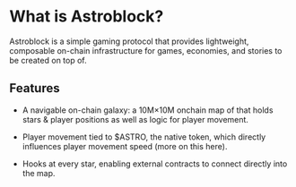 # What is Astroblock?

Astroblock is a simple gaming protocol that provides lightweight, composable on-chain infrastructure for games, economies, and stories to be created on top of.

## Features

- A navigable on-chain galaxy: a 10M×10M onchain map of that holds stars & player positions as well as logic for player movement.

- Player movement tied to $ASTRO, the native token, which directly influences player movement speed (more on this here).

- Hooks at every star, enabling external contracts to connect directly into the map.
